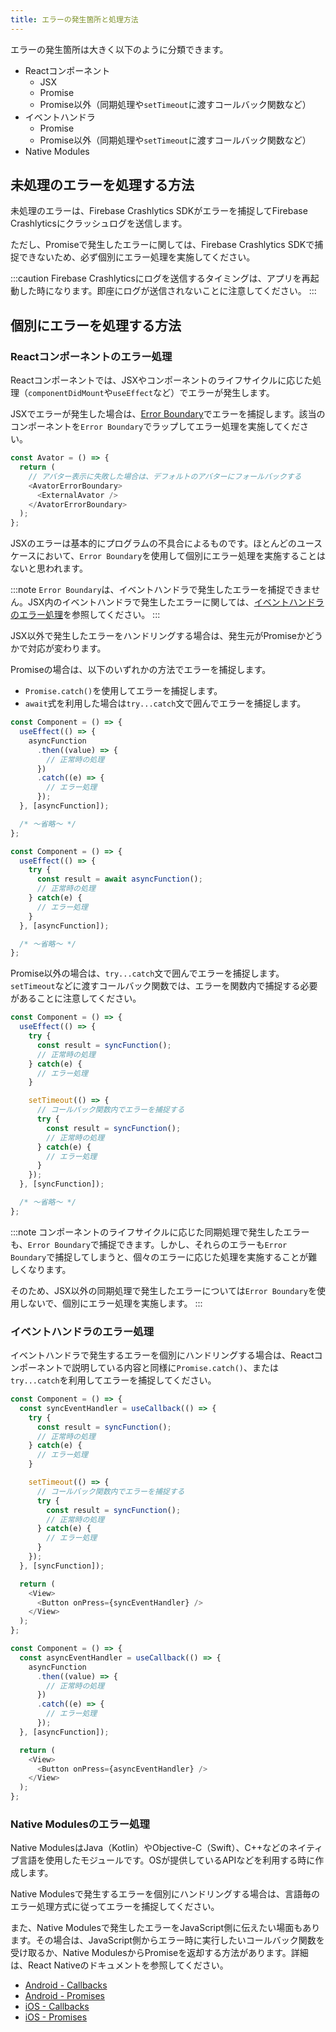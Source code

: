 ```yaml
---
title: エラーの発生箇所と処理方法
---
```


エラーの発生箇所は大きく以下のように分類できます。

- Reactコンポーネント
  - JSX
  - Promise
  - Promise以外（同期処理や`setTimeout`に渡すコールバック関数など）
- イベントハンドラ
  - Promise
  - Promise以外（同期処理や`setTimeout`に渡すコールバック関数など）
- Native Modules

## 未処理のエラーを処理する方法

未処理のエラーは、Firebase Crashlytics SDKがエラーを捕捉してFirebase Crashlyticsにクラッシュログを送信します。

ただし、Promiseで発生したエラーに関しては、Firebase Crashlytics SDKで捕捉できないため、必ず個別にエラー処理を実施してください。

:::caution
Firebase Crashlyticsにログを送信するタイミングは、アプリを再起動した時になります。即座にログが送信されないことに注意してください。
:::

## 個別にエラーを処理する方法

### Reactコンポーネントのエラー処理

Reactコンポーネントでは、JSXやコンポーネントのライフサイクルに応じた処理（`componentDidMount`や`useEffect`など）でエラーが発生します。

JSXでエラーが発生した場合は、[Error Boundary](https://ja.reactjs.org/docs/error-boundaries.html)でエラーを捕捉します。該当のコンポーネントを`Error Boundary`でラップしてエラー処理を実施してください。

```typescript jsx title='Error Boundaryの例'
const Avator = () => {
  return (
    // アバター表示に失敗した場合は、デフォルトのアバターにフォールバックする
    <AvatorErrorBoundary>
      <ExternalAvator />
    </AvatorErrorBoundary>
  );
};
```

JSXのエラーは基本的にプログラムの不具合によるものです。ほとんどのユースケースにおいて、`Error Boundary`を使用して個別にエラー処理を実施することはないと思われます。

:::note
`Error Boundary`は、イベントハンドラで発生したエラーを捕捉できません。JSX内のイベントハンドラで発生したエラーに関しては、[イベントハンドラのエラー処理](#イベントハンドラのエラー処理)を参照してください。
:::

JSX以外で発生したエラーをハンドリングする場合は、発生元がPromiseかどうかで対応が変わります。

Promiseの場合は、以下のいずれかの方法でエラーを捕捉します。

- `Promise.catch()`を使用してエラーを捕捉します。
- `await`式を利用した場合は`try...catch`文で囲んでエラーを捕捉します。

```typescript jsx title=Promise.catch()の例
const Component = () => {
  useEffect(() => {
    asyncFunction
      .then((value) => {
        // 正常時の処理
      })
      .catch((e) => {
        // エラー処理
      });
  }, [asyncFunction]);

  /* ～省略～ */
};
```

```typescript jsx title=await式を使用した場合のtry...catchの例
const Component = () => {
  useEffect(() => {
    try {
      const result = await asyncFunction();
      // 正常時の処理
    } catch(e) {
      // エラー処理
    }
  }, [asyncFunction]);

  /* ～省略～ */
};
```

Promise以外の場合は、`try...catch`文で囲んでエラーを捕捉します。`setTimeout`などに渡すコールバック関数では、エラーを関数内で捕捉する必要があることに注意してください。

```typescript jsx title=try...catchの例
const Component = () => {
  useEffect(() => {
    try {
      const result = syncFunction();
      // 正常時の処理
    } catch(e) {
      // エラー処理
    }

    setTimeout(() => {
      // コールバック関数内でエラーを捕捉する
      try {
        const result = syncFunction();
        // 正常時の処理
      } catch(e) {
        // エラー処理
      }
    });
  }, [syncFunction]);

  /* ～省略～ */
};
```

:::note
コンポーネントのライフサイクルに応じた同期処理で発生したエラーも、`Error Boundary`で捕捉できます。しかし、それらのエラーも`Error Boundary`で捕捉してしまうと、個々のエラーに応じた処理を実施することが難しくなります。

そのため、JSX以外の同期処理で発生したエラーについては`Error Boundary`を使用しないで、個別にエラー処理を実施します。
:::


### イベントハンドラのエラー処理

イベントハンドラで発生するエラーを個別にハンドリングする場合は、Reactコンポーネントで説明している内容と同様に`Promise.catch()`、または`try...catch`を利用してエラーを捕捉してください。

```typescript jsx title=try...catchの例
const Component = () => {
  const syncEventHandler = useCallback(() => {
    try {
      const result = syncFunction();
      // 正常時の処理
    } catch(e) {
      // エラー処理
    }

    setTimeout(() => {
      // コールバック関数内でエラーを捕捉する
      try {
        const result = syncFunction();
        // 正常時の処理
      } catch(e) {
        // エラー処理
      }
    });
  }, [syncFunction]);

  return (
    <View>
      <Button onPress={syncEventHandler} />
    </View>
  );
};
```

```typescript jsx title=Promise.catch()の例
const Component = () => {
  const asyncEventHandler = useCallback(() => {
    asyncFunction
      .then((value) => {
        // 正常時の処理
      })
      .catch((e) => {
        // エラー処理
      });
  }, [asyncFunction]);

  return (
    <View>
      <Button onPress={asyncEventHandler} />
    </View>
  );
};
```

### Native Modulesのエラー処理

Native ModulesはJava（Kotlin）やObjective-C（Swift）、C++などのネイティブ言語を使用したモジュールです。OSが提供しているAPIなどを利用する時に作成します。

Native Modulesで発生するエラーを個別にハンドリングする場合は、言語毎のエラー処理方式に従ってエラーを捕捉してください。

また、Native Modulesで発生したエラーをJavaScript側に伝えたい場面もあります。その場合は、JavaScript側からエラー時に実行したいコールバック関数を受け取るか、Native ModulesからPromiseを返却する方法があります。詳細は、React Nativeのドキュメントを参照してください。

- [Android - Callbacks](https://reactnative.dev/docs/native-modules-android#callbacks)
- [Android - Promises](https://reactnative.dev/docs/native-modules-android#promises)
- [iOS - Callbacks](https://reactnative.dev/docs/native-modules-ios#callbacks)
- [iOS - Promises](https://reactnative.dev/docs/native-modules-ios#promises)

